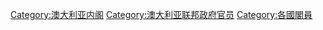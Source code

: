 [[Category:澳大利亚内阁|Category:澳大利亚内阁]]
[[Category:澳大利亚联邦政府官员|Category:澳大利亚联邦政府官员]]
[[Category:各國閣員|Category:各國閣員]]